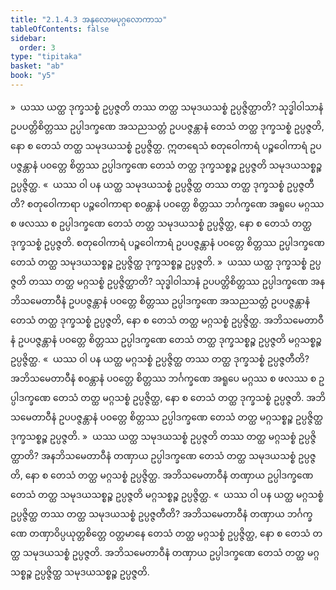 ```yaml
---
title: "2.1.4.3 အနုလောမပုဂ္ဂလောကာသ"
tableOfContents: false
sidebar:
  order: 3
type: "tipitaka"
basket: "ab"
book: "y5"
---
```



<DynamicBreadcrumb />

<Division number="61" book="y5" e="ch" v="33" p="222">

<Paragraph number="357" book="y5">
»  ယဿ ယတ္ထ ဒုက္ခသစ္စံ ဥပ္ပဇ္ဇတိ တဿ တတ္ထ သမုဒယသစ္စံ ဥပ္ပဇ္ဇိတ္ထာတိ?
</Paragraph>

<Paragraph number="358" book="y5">
သုဒ္ဓါဝါသာနံ ဥပပတ္တိစိတ္တဿ ဥပ္ပါဒက္ခဏေ အသညသတ္တံ ဥပပဇ္ဇန္တာနံ တေသံ တတ္ထ ဒုက္ခသစ္စံ ဥပ္ပဇ္ဇတိ, နော စ တေသံ တတ္ထ သမုဒယသစ္စံ ဥပ္ပဇ္ဇိတ္ထ. ဣတရေသံ စတုဝေါကာရံ ပဉ္စဝေါကာရံ ဥပပဇ္ဇန္တာနံ ပဝတ္တေ စိတ္တဿ ဥပ္ပါဒက္ခဏေ တေသံ တတ္ထ ဒုက္ခသစ္စဉ္စ ဥပ္ပဇ္ဇတိ သမုဒယသစ္စဉ္စ ဥပ္ပဇ္ဇိတ္ထ.
</Paragraph>

<Paragraph number="359" book="y5">
«  ယဿ ဝါ ပန ယတ္ထ သမုဒယသစ္စံ ဥပ္ပဇ္ဇိတ္ထ တဿ တတ္ထ ဒုက္ခသစ္စံ ဥပ္ပဇ္ဇတီတိ?
</Paragraph>

<Paragraph number="360" book="y5">
စတုဝေါကာရာ ပဉ္စဝေါကာရာ စဝန္တာနံ ပဝတ္တေ စိတ္တဿ ဘင်္ဂက္ခဏေ အရူပေ မဂ္ဂဿ စ ဖလဿ စ ဥပ္ပါဒက္ခဏေ တေသံ တတ္ထ သမုဒယသစ္စံ ဥပ္ပဇ္ဇိတ္ထ, နော စ တေသံ တတ္ထ ဒုက္ခသစ္စံ ဥပ္ပဇ္ဇတိ. စတုဝေါကာရံ ပဉ္စဝေါကာရံ ဥပပဇ္ဇန္တာနံ ပဝတ္တေ စိတ္တဿ ဥပ္ပါဒက္ခဏေ တေသံ တတ္ထ သမုဒယသစ္စဉ္စ ဥပ္ပဇ္ဇိတ္ထ ဒုက္ခသစ္စဉ္စ ဥပ္ပဇ္ဇတိ.
</Paragraph>

<Paragraph number="361" book="y5">
»  ယဿ ယတ္ထ ဒုက္ခသစ္စံ ဥပ္ပဇ္ဇတိ တဿ တတ္ထ မဂ္ဂသစ္စံ ဥပ္ပဇ္ဇိတ္ထာတိ?
</Paragraph>

<Paragraph number="362" book="y5">
သုဒ္ဓါဝါသာနံ ဥပပတ္တိစိတ္တဿ ဥပ္ပါဒက္ခဏေ အနဘိသမေတာဝီနံ ဥပပဇ္ဇန္တာနံ ပဝတ္တေ စိတ္တဿ ဥပ္ပါဒက္ခဏေ အသညသတ္တံ ဥပပဇ္ဇန္တာနံ တေသံ တတ္ထ ဒုက္ခသစ္စံ ဥပ္ပဇ္ဇတိ, နော စ တေသံ တတ္ထ မဂ္ဂသစ္စံ ဥပ္ပဇ္ဇိတ္ထ. အဘိသမေတာဝီနံ ဥပပဇ္ဇန္တာနံ ပဝတ္တေ စိတ္တဿ ဥပ္ပါဒက္ခဏေ တေသံ တတ္ထ ဒုက္ခသစ္စဉ္စ ဥပ္ပဇ္ဇတိ မဂ္ဂသစ္စဉ္စ ဥပ္ပဇ္ဇိတ္ထ.
</Paragraph>

<Paragraph number="363" book="y5">
«  ယဿ ဝါ ပန ယတ္ထ မဂ္ဂသစ္စံ ဥပ္ပဇ္ဇိတ္ထ တဿ တတ္ထ ဒုက္ခသစ္စံ ဥပ္ပဇ္ဇတီတိ?
</Paragraph>

<Paragraph number="364" book="y5">
အဘိသမေတာဝီနံ စဝန္တာနံ ပဝတ္တေ စိတ္တဿ ဘင်္ဂက္ခဏေ အရူပေ မဂ္ဂဿ စ ဖလဿ စ ဥပ္ပါဒက္ခဏေ တေသံ တတ္ထ မဂ္ဂသစ္စံ ဥပ္ပဇ္ဇိတ္ထ, နော စ တေသံ တတ္ထ ဒုက္ခသစ္စံ ဥပ္ပဇ္ဇတိ. အဘိသမေတာဝီနံ ဥပပဇ္ဇန္တာနံ ပဝတ္တေ စိတ္တဿ ဥပ္ပါဒက္ခဏေ တေသံ တတ္ထ မဂ္ဂသစ္စဉ္စ ဥပ္ပဇ္ဇိတ္ထ ဒုက္ခသစ္စဉ္စ ဥပ္ပဇ္ဇတိ.
</Paragraph>

</Division>
<Division number="62" book="y5" e="ch" v="33" p="223">

<Paragraph number="365" book="y5">
»  ယဿ ယတ္ထ သမုဒယသစ္စံ ဥပ္ပဇ္ဇတိ တဿ တတ္ထ မဂ္ဂသစ္စံ ဥပ္ပဇ္ဇိတ္ထာတိ?
</Paragraph>

<Paragraph number="366" book="y5">
အနဘိသမေတာဝီနံ တဏှာယ ဥပ္ပါဒက္ခဏေ တေသံ တတ္ထ သမုဒယသစ္စံ ဥပ္ပဇ္ဇတိ, နော စ တေသံ တတ္ထ မဂ္ဂသစ္စံ ဥပ္ပဇ္ဇိတ္ထ. အဘိသမေတာဝီနံ တဏှာယ ဥပ္ပါဒက္ခဏေ တေသံ တတ္ထ သမုဒယသစ္စဉ္စ ဥပ္ပဇ္ဇတိ မဂ္ဂသစ္စဉ္စ ဥပ္ပဇ္ဇိတ္ထ.
</Paragraph>

<Paragraph number="367" book="y5">
«  ယဿ ဝါ ပန ယတ္ထ မဂ္ဂသစ္စံ ဥပ္ပဇ္ဇိတ္ထ တဿ တတ္ထ သမုဒယသစ္စံ ဥပ္ပဇ္ဇတီတိ?
</Paragraph>

<Paragraph number="368" book="y5">
အဘိသမေတာဝီနံ တဏှာယ ဘင်္ဂက္ခဏေ တဏှာဝိပ္ပယုတ္တစိတ္တေ ဝတ္တမာနေ တေသံ တတ္ထ မဂ္ဂသစ္စံ ဥပ္ပဇ္ဇိတ္ထ, နော စ တေသံ တတ္ထ သမုဒယသစ္စံ ဥပ္ပဇ္ဇတိ. အဘိသမေတာဝီနံ တဏှာယ ဥပ္ပါဒက္ခဏေ တေသံ တတ္ထ မဂ္ဂသစ္စဉ္စ ဥပ္ပဇ္ဇိတ္ထ သမုဒယသစ္စဉ္စ ဥပ္ပဇ္ဇတိ.
</Paragraph>
</Division>